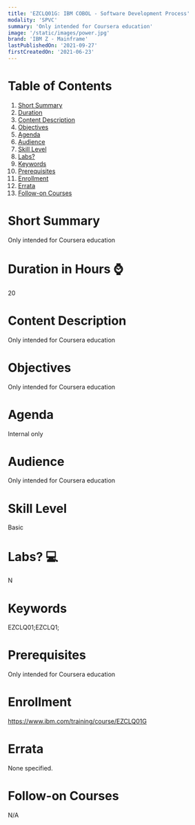 ```yaml
---
title: 'EZCLQ01G: IBM COBOL - Software Development Process'
modality: 'SPVC'
summary: 'Only intended for Coursera education'
image: '/static/images/power.jpg'
brand: 'IBM Z - Mainframe'
lastPublishedOn: '2021-09-27'
firstCreatedOn: '2021-06-23'
---
```

# Table of Contents
1.  [Short Summary](#short-summary)
2.  [Duration](#duration-in-hours-)
3.  [Content Description](#content-description)
4.  [Objectives](#objectives)
5.  [Agenda](#agenda)
6.  [Audience](#audience)
7.  [Skill Level](#skill-level)
8.  [Labs?](#labs-)
9.  [Keywords](#keywords)
10. [Prerequisites](#prerequisites)
11. [Enrollment](#enrollment)
12. [Errata](#errata)
13. [Follow-on Courses](#follow-on-courses)

# Short Summary
Only intended for Coursera education

# Duration in Hours ⌚
20

# Content Description
<p>Only intended for Coursera education</p>

# Objectives
<p>Only intended for Coursera education</p>

# Agenda
<p>Internal only</p>

# Audience
<p>Only intended for Coursera education</p>

# Skill Level
Basic               

# Labs? 💻
N

# Keywords
EZCLQ01;EZCLQ1;

# Prerequisites
<p>Only intended for Coursera education</p>

# Enrollment
https://www.ibm.com/training/course/EZCLQ01G

# Errata
None specified.

# Follow-on Courses
N/A


